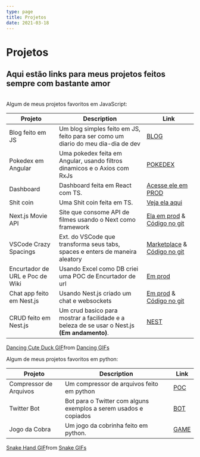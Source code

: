 ```yaml
---
type: page
title: Projetos
date: 2021-03-18
---
```


# Projetos

Aqui estão links para meus projetos feitos sempre com bastante amor
---

<br/>
Algum de meus projetos favoritos em JavaScript:
<br/>


| **Projeto** | **Description**                                                                               | **Link**                    |
| ----------- | ----------------------------------------------------------------------------------------------|---------------------------- |
| Blog feito em JS | Um blog simples feito em JS, feito para ser como um diario do meu dia-dia de dev     | [BLOG](https://github.com/Grubba27/blog-next) |
| Pokedex em Angular | Uma pokedex feita em Angular, usando filtros dinamicos e o Axios com RxJs | [POKEDEX](https://github.com/Grubba27/pokedex)
| Dashboard | Dashboard feita em React com TS. | [Acesse ele em PROD](https://my-wallet-dashboard.vercel.app/)
| Shit coin | Uma Shit coin feita em TS.       | [Veja ela aqui](https://github.com/Grubba27/my-shit-coin)
| Next.js Movie API | Site que consome API de filmes usando o Next como framework | [Ela em prod](https://films-api-test.vercel.app) & [Código no git](https://github.com/Grubba27/films-api-test)
| VSCode Crazy Spacings | Ext. do VSCode que transforma seus tabs, spaces e enters de maneira aleatory | [Marketplace](https://marketplace.visualstudio.com/items?itemName=ggrubba.crazy-spacings) & [Código no git](https://github.com/Grubba27/crazy-spacings)
| Encurtador de URL e Poc de Wiki| Usando Excel como DB criei uma POC de Encurtador de url | [Em prod](https://enshorter.vercel.app/)
| Chat app feito em Nest.js | Usando Nest.js criado um chat e websockets | [Em prod](https://chat-app-with-express.herokuapp.com/) & [Código no git](https://github.com/Grubba27/socket-backend-nest)
| CRUD feito em Nest.js | Um crud basico para mostrar a facilidade e a beleza de se usar o Nest.js **(Em andamento)**. | [NEST](https://github.com/Grubba27/api-smart)
<js>
<div class="tenor-gif-embed" data-postid="21446316" data-share-method="host" data-aspect-ratio="1.77778" data-width="100%"><a href="https://tenor.com/view/dancing-cute-duck-duck-cartoon-gif-21446316">Dancing Cute Duck GIF</a>from <a href="https://tenor.com/search/dancing-gifs">Dancing GIFs</a></div> <script type="text/javascript" async src="https://tenor.com/embed.js"></script>
</js>

Algum de meus projetos favoritos em python:
<br/>

| **Projeto** | **Description**                                                                               | **Link**                    |
| ----------- | ----------------------------------------------------------------------------------------------|---------------------------- |
| Compressor de Arquivos      | Um compressor de arquivos feito em python                                     | [POC](https://github.com/Grubba27/compresser) |
| Twitter Bot     | Bot para o Twitter com alguns exemplos a serem usados e copiados | [BOT](https://github.com/Grubba27/twitter_bot_python)
| Jogo da Cobra   | Um jogo da cobrinha feito em python. | [GAME](https://github.com/Grubba27/jogo_da_cobra_python)


<test>
<div class="tenor-gif-embed" data-postid="6199080" data-share-method="host" data-aspect-ratio="1.78571" data-width="100%"><a href="https://tenor.com/view/snake-hand-gif-6199080">Snake Hand GIF</a>from <a href="https://tenor.com/search/snake-gifs">Snake GIFs</a></div> <script type="text/javascript" async src="https://tenor.com/embed.js"></script>
</test>
